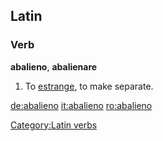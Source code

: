 ==Latin==

===Verb===
'''abalieno''', '''abalienare'''

# To [[estrange]], to make separate.

[[Category:Latin verbs]]

[[de:abalieno]]
[[it:abalieno]]
[[ro:abalieno]]